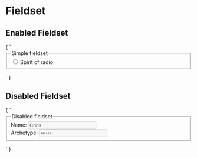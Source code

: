 
<Meta title="Form/Fieldset" />

# Fieldset

## Enabled Fieldset

<Preview>
  <Story name="Enabled Fieldset" height="200px">
    {
      `
      <form action="#">
        <fieldset>
          <legend>Simple fieldset</legend>
          <input type="radio" id="radio">
          <label for="radio">Spirit of radio</label>
        </fieldset>
      </form>
      `
    }
  </Story>
</Preview>

## Disabled Fieldset

<Preview>
  <Story name="Disabled Fieldset" height="200px">
    {
      `
      <form action="#">
        <fieldset disabled>
          <legend>Disabled fieldset</legend>
          <div>
            <label for="name">Name: </label>
            <input type="text" id="name" value="Chris">
          </div>
          <div>
            <label for="pwd">Archetype: </label>
            <input type="password" id="pwd" value="Wookie">
          </div>
        </fieldset>
      </form>
      `
    }
  </Story>
</Preview>
